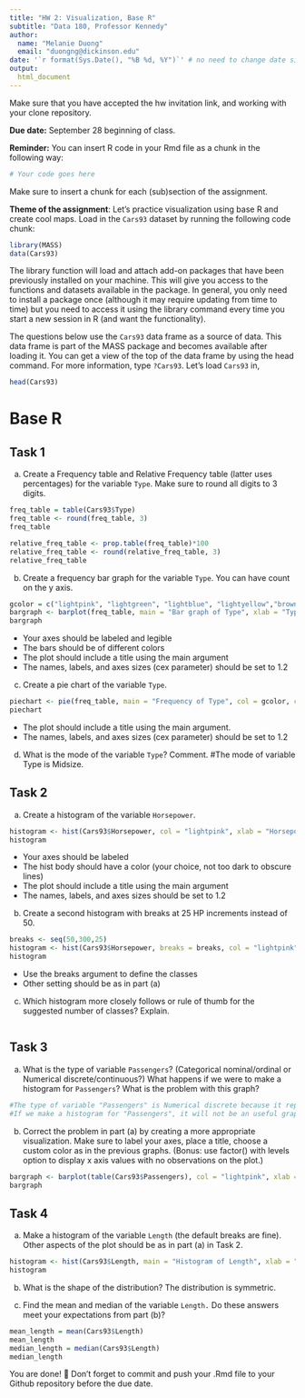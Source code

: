 ```yaml
---
title: "HW 2: Visualization, Base R"
subtitle: "Data 180, Professor Kennedy"
author: 
  name: "Melanie Duong"
  email: "duongng@dickinson.edu"
date: '`r format(Sys.Date(), "%B %d, %Y")`' # no need to change date since this line grabs today's date
output: 
  html_document
---
```


Make sure that you have accepted the hw invitation link, and working with your clone repository.

**Due date:** September 28 beginning of class.

**Reminder:** You can insert R code in your Rmd file as a chunk in the following way:
```r
# Your code goes here
```
Make sure to insert a chunk for each (sub)section of the assignment.

**Theme of the assignment**: Let's practice visualization using base R and create cool maps. Load in the `Cars93` dataset by running the following code chunk:

```r
library(MASS)
data(Cars93)
```

The library function will load and attach add-on packages that have been previously installed on your machine. This will give you access to the functions and datasets available in the package. In general, you only need to install a package once (although it may require updating from time to time) but you need to access it using the library command every time you start a new session in R (and want the functionality). 

The questions below use the `Cars93` data frame as a source of data. This data frame is part of the MASS package and becomes available after loading it. You can get a view of the top of the data frame by using the head command. For more information, type `?Cars93`. Let's load `Cars93` in,
```r
head(Cars93)
```

# Base R
## Task 1
a) Create a Frequency table and Relative Frequency table (latter uses percentages) for the variable `Type`. Make sure to round all digits to 3 digits.
```r

freq_table = table(Cars93$Type)
freq_table <- round(freq_table, 3)
freq_table

relative_freq_table <- prop.table(freq_table)*100
relative_freq_table <- round(relative_freq_table, 3)
relative_freq_table
```
b) Create a frequency bar graph for the variable `Type`. You can have count on the y axis.
```r
gcolor = c("lightpink", "lightgreen", "lightblue", "lightyellow","brown", "violet")
bargraph <- barplot(freq_table, main = "Bar graph of Type", xlab = "Type", ylab = "Frequency", cex.main=1.2, cex.lab=1.2, cex.axis = 1.2, col = gcolor)
bargraph

```

*	Your axes should be labeled and legible
*	The bars should be of different colors
*	The plot should include a title using the main argument
*	The names, labels, and axes sizes (cex parameter) should be set to 1.2

c) Create a pie chart of the variable `Type`.
```r
piechart <- pie(freq_table, main = "Frequency of Type", col = gcolor, cex=1.2)
piechart
```

* The plot should include a title using the main argument.
*	The names, labels, and axes sizes (cex parameter) should be set to 1.2

d) What is the mode of the variable `Type`? Comment.
#The mode of variable Type is Midsize.

## Task 2 
a) Create a histogram of the variable `Horsepower`.
```r
histogram <- hist(Cars93$Horsepower, col = "lightpink", xlab = "Horsepower", ylab = "Frequency", main = "Histogram of Horsepower", cex.lab=1.2, cex.axis=1.2)
histogram
```

*	Your axes should be labeled
*	The hist body should have a color (your choice, not too dark to obscure lines) 
*	The plot should include a title using the main argument
*	The names, labels, and axes sizes should be set to 1.2

b) Create a second histogram with breaks at 25 HP increments instead of 50.
```r
breaks <- seq(50,300,25)
histogram <- hist(Cars93$Horsepower, breaks = breaks, col = "lightpink", xlab = "Horsepower", ylab = "Frequency", main = "Histogram of Horsepower(25 HP Increments)", cex.main=1.2, cex.lab=1.2, cex.axis=1.2)
histogram
```

* Use the breaks argument to define the classes
* Other setting should be as in part (a)

c) Which histogram more closely follows or rule of thumb for the suggested number of classes? Explain.
```r

```


## Task 3 
a) What is the type of variable `Passengers`? (Categorical nominal/ordinal or Numerical discrete/continuous?) What happens if we were to make a histogram for `Passengers`? What is the problem with this graph?
```r
#The type of variable "Passengers" is Numerical discrete because it represents counts and it takes on distinct and separate values.
#If we make a histogram for "Passengers", it will not be an useful graph because a histogram would create arbitrary width bins and would not convey any meaningful information about the distribution.Histogram is more appropriate for numerical continuous variable.
```

b) Correct the problem in part (a) by creating a more appropriate visualization. Make sure to label your axes, place a title, choose a custom color as in the previous graphs. (Bonus: use factor() with levels option to display x axis values with no observations on the plot.)
```r
bargraph <- barplot(table(Cars93$Passengers), col = "lightpink", xlab = "Passenger", ylab = "Frequency", main = "Histogram of Passenger", cex.axis = 1.2, cex.names = 1.2)
bargraph
```

## Task 4 
a) Make a histogram of the variable `Length` (the default breaks are fine). Other aspects of the plot should be as in part (a) in Task 2.
```r
histogram <- hist(Cars93$Length, main = "Histogram of Length", xlab = "Length", ylab = "Frequency", col = "lightpink", cex=1.2)
histogram
```

b) What is the shape of the distribution?
The distribution is symmetric.

c) Find the mean and median of the variable `Length.` Do these answers meet your expectations from part (b)?
```r
mean_length = mean(Cars93$Length)
mean_length
median_length = median(Cars93$Length)
median_length
```

You are done! 🏁 Don't forget to commit and push your .Rmd file to your Github repository before the due date.



